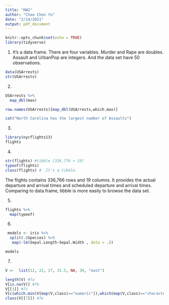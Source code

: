 ```yaml
---
title: "HW2"
author: "Chao Chen Yu"
date: "2/14/2021"
output: pdf_document
---
```


```r
knitr::opts_chunk$set(echo = TRUE)
library(tidyverse)
```


1.
It's a data frame.
There are four variables. Murder and Rape are doubles. Assault and UrbanPop are integers.
And the data set have 50 observations.
```r
data(USArrests)
str(USArrests)
```

2.
```r
USArrests %>%
  map_dbl(max)

row.names(USArrests)[map_dbl(USArrests,which.max)]

cat("North Carolina has the largest number of Assaults")
```

3.
```r
library(nycflights13)
flights
```

4.
```r
str(flights) #tibble [336,776 × 19]
typeof(flights)
class(flights) #  It's a tibble.
```
The flights contains 336,766 rows and 19 columns. 
It provides the actual departure and arrival times and scheduled departure and arrival times.
Comparing to data.frame, tibble is more easily to browse the data set.

5.
```r
flights %>% 
  map(typeof)
```

6.
```r
 models <- iris %>%
  split(.$Species) %>%
   map(~lm(Sepal.Length~Sepal.Width , data = .)) 

models
```

7.
```r
V <-  list(12, 22, 27, 31.5, NA, 39, "east")

length(V) #7a
V[is.na(V)] #7b
V[[3]] #7c
V[c(which.min(V[map(V,class)=="numeric"]),which(map(V,class)=="character"))] #7d
class(V[[7]]) #7e
```

```r

```

